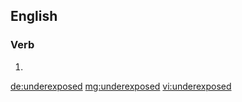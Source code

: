 ==English==

===Verb===
{{head|en}}

# {{en-past of|underexpose}}

[[de:underexposed]]
[[mg:underexposed]]
[[vi:underexposed]]
